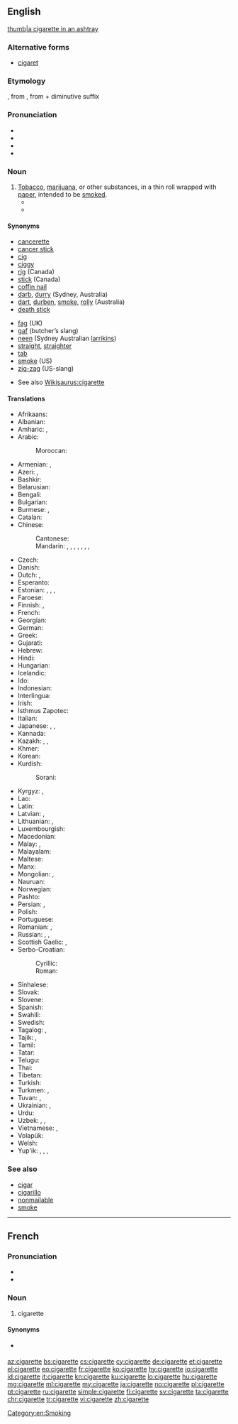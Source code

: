 ==English==

[[image:Papierosa 1 ubt 0069.jpeg|thumb|a cigarette in an ashtray]]

===Alternative forms===
* [[cigaret]] {{qualifier|US spelling, sometimes}}

===Etymology===
{{borrowing|fr|lang=en}} {{term|cigarette|lang=fr}}, from {{term|cigare|lang=fr}}, from {{etyl|es|en}} {{term|cigarro|lang=es}} + diminutive suffix {{term|-ette|lang=fr}}

===Pronunciation===
* {{audio|en-us-cigarette.ogg|Audio (US)|lang=en}}
* {{audio|En-uk-cigarette.ogg|Audio (UK)|lang=en}}
* {{IPA|/sɪ.ɡə.rɛt/|lang=en}}
* {{rhymes|ɛt|lang=en}}

===Noun===
{{en-noun}}

# [[tobacco|Tobacco]], [[marijuana]], or other substances, in a thin roll wrapped with [[paper]], intended to be [[smoke]]d.
#* {{quote-book|year=1898|author={{w|Winston Churchill (novelist)|Winston Churchill}}
|title={{w|The Celebrity}}|chapter=4
|passage=No matter how early I came down, I would find him on the veranda, smoking '''cigarettes''', or otherwise his man would be there with a message to say that his master would shortly join me if I would kindly wait.}}
#* {{quote-book|year=1956|author={{w|Delano Ames}}|title=Crime out of Mind|chapter=7|url=http://openlibrary.org/works/OL5915292W|passage=He rose to light my '''cigarette''', then sank back into his wicker chair contentedly.  The tea was weak, but not cold, thanks to the hot-plate.}}

====Synonyms====
{{top2}}
* [[cancerette]]
* [[cancer stick]]
* [[cig]]
* [[ciggy]]
* [[rig]] (Canada)
* [[stick]] (Canada)
* [[coffin nail]]
* [[darb]], [[durry]] (Sydney, Australia)
* [[dart]], [[durben]], [[smoke]], [[rolly]] (Australia)
* [[death stick]]
{{mid2}}
* [[fag]] (UK)
* [[gaf]] (butcher’s slang)
* [[neen]] (Sydney Australian [[larrikins]])
* [[straight#Noun|straight]], [[straighter#Noun|straighter]]
* [[tab]]
* [[smoke]] (US) <!--(UK)?-->
* [[zig-zag]] (US-slang)
{{bottom}}
* See also [[Wikisaurus:cigarette]]

====Translations====
{{trans-top|cigarette}}
* Afrikaans: {{t|af|sigaret}}
* Albanian: {{t+|sq|cigare|f}}
* Amharic: {{t|am|ሲጃራ|tr=sijara|sc=Ethi}}, {{t|am|ሲጋራ|tr=sigara|sc=Ethi}}
* Arabic: {{t|ar|سيجارة|f|tr=sijāra, sigāra|sc=Arab}}
*: Moroccan: {{t|ary|ݣرو|tr=garro|sc=Arab}}
* Armenian: {{t|hy|ծխախոտ|sc=Armn}}, {{t|hy|սիգարետ|sc=Armn}}
* Azeri: {{t|az|papiros}}, {{t|az|siqaret}}
* Bashkir: {{t|ba|тәмәке|tr=tämäke|sc=Cyrl}}
* Belarusian: {{t|be|цыгарэта|f|tr=cyharéta|sc=Cyrl}}
* Bengali: {{t|bn|সিগারেট|tr=sigareţ|sc=Beng}}
* Bulgarian: {{t+|bg|цигара|f|tr=cigára|sc=Cyrl}}
* Burmese: {{t+|my|စီးကရက်|tr=si: ka̱re'|sc=Mymr}}, {{t|my|စီးကလိပ်|tr=si: ka̱ lei|sc=Mymr}}
* Catalan: {{t|ca|cigarret|m}}
* Chinese:
*: Cantonese: {{t|yue|煙仔|tr=yeen chai|sc=Hani}}
*: Mandarin: {{t|cmn|香煙|sc=Hani}}, {{t+|cmn|香烟|tr=xiāngyān|sc=Hani}}, {{t|cmn|紙煙|sc=Hani}}, {{t+|cmn|纸烟|tr=zhǐyān|sc=Hani}}, {{t|cmn|捲煙|sc=Hani}}, {{t+|cmn|卷烟|tr=juǎnyān|sc=Hani}}, {{t+|cmn|煙|sc=Hani}}, {{t+|cmn|烟|tr=yān|sc=Hani}} <!-- 烟 can also be used on its own, e.g.: 他给我一支烟 (by user atitarev)-->
* Czech: {{t+|cs|cigareta|f}}
* Danish: {{t+|da|cigaret|c}}
* Dutch: {{t+|nl|sigaret|m|f}}, {{t|nl|saffiaantje}}
* Esperanto: {{t|eo|cigaredo}}
* Estonian: {{t|et|sigaret}}, {{t|et|suits}}, {{t|et|sigarett}}, {{t|et|pabeross}}
* Faroese: {{t|fo|sigarett|f}}
* Finnish: {{t+|fi|savuke}}, {{t+|fi|tupakka}}
* French: {{t+|fr|cigarette|f}}
* Georgian: {{t|ka|პაპიროსი|sc=Geor}}
* German: {{t+|de|Zigarette|f}}
* Greek: {{t+|el|τσιγάρο|n|tr=tsigáro|sc=Grek}}
* Gujarati: {{t|gu|સિગારેટ|tr=sigāreṭ|sc=Gujr}}
* Hebrew: {{t+|he|סיגריה|f|tr=sigárya|sc=Hebr}}
* Hindi: {{t|hi|सिगरेट|m|f|tr=sigreṭ|sc=Deva}}
* Hungarian: {{t+|hu|cigaretta}}
* Icelandic: {{t+|is|sígaretta|f}}
* Ido: {{t+|io|sigareto}}
* Indonesian: {{t+|id|rokok}}
* Interlingua: {{t|ia|cigaretta}}
* Irish: {{t+|ga|toitín|m}}
* Isthmus Zapotec: {{t|zai|gueza}}
* Italian: {{t+|it|sigaretta|f}}
* Japanese: {{t|ja|タバコ|tr=tabako}}, {{t+|ja|煙草|tr=たばこ, tabako}}, {{t|ja|紙巻き煙草|tr=かみまきたばこ, kamimaki tabako}}
* Kannada: {{t|kn|ಸಿಗರೆಟ್|tr=sigareṭ|sc=Knda}}
* Kazakh: {{t+|kk|темекі|tr=temeki|sc=Cyrl}}, {{t|kk|сигарета|tr=sigareta|sc=Cyrl}}, {{t|kk|мүштіксіз темекі|tr=müştiksiz temeki|sc=Cyrl}}
* Khmer: {{t+|km|បារី|tr=baray|sc=Khmr}}
* Korean: {{t+|ko|담배|tr=dambae|sc=Hang}}
* Kurdish:
*: Sorani: {{t|ckb|جگه‌ره‌|sc=ku-Arab}}
{{trans-mid}}
* Kyrgyz: {{t+|ky|тамеки|tr=tameki|sc=Cyrl}}, {{t|ky|сигарет|tr=sigaret|sc=Cyrl}}
* Lao: {{t+|lo|ຢາສູບ|tr=yāsūp|sc=Laoo}}
* Latin: {{t|la|sigarellum|n}}
* Latvian: {{t|lv|cigarete|f}}, {{t|lv|papiross|m}}
* Lithuanian: {{t|lt|cigaretė|f}}, {{t|lt|papirosas|m}}
* Luxembourgish: {{t|lb|Zigarett|f}}
* Macedonian: {{t|mk|цигара|f|tr=cígara|sc=Cyrl}}
* Malay: {{t|ms|rokok}}, {{t|ms|sigaret}}
* Malayalam: {{t|ml|സിഗരട്ട്|tr=sigaraṭṭ|sc=Mlym}}
* Maltese: {{t|mt|sigaretti}}
* Manx: {{t|gv|tudjeen|m}}
* Mongolian: {{t|mn|тамхи|tr=tamhi|sc=Cyrl}}, {{t|mn|янжуур|sc=Cyrl}}
* Nauruan: {{t|na|tebeke}}
* Norwegian: {{t+|no|sigarett|m}}
* Pashto: {{t|ps|سګرېټ|m|tr=segréṭ|sc=ps-Arab}}
* Persian: {{t+|fa|سیگارت|tr=sigâret|sc=fa-Arab}}, {{t+|fa|سیگار|tr=sigâr|sc=fa-Arab}}
* Polish: {{t+|pl|papieros|m}}
* Portuguese: {{t+|pt|cigarro|m}}
* Romanian: {{t+|ro|țigară|f}}, {{t+|ro|țigaretă|f}}
* Russian: {{t+|ru|сигарета|f|tr=sigaréta|sc=Cyrl}}, {{t+|ru|папироса|f|tr=papirósa|sc=Cyrl}}, {{t+|ru|сига́рка|f|sc=Cyrl}}
* Scottish Gaelic: {{t|gd|toitean|m}}, {{t|gd|toiteag|f}}
* Serbo-Croatian:
*: Cyrillic: {{t|sh|цигарета|f|sc=Cyrl}}
*: Roman: {{t+|sh|cigareta|f}}
* Sinhalese: {{t|si|සිගරෙට්ටුව|tr=sigaraṭṭuva|sc=Sinh}}
* Slovak: {{t|sk|cigareta|f}}
* Slovene: {{t+|sl|cigareta|f}}
* Spanish: {{t+|es|cigarrillo|m}}
* Swahili: {{t+|sw|sigara}}
* Swedish: {{t+|sv|cigarett|c}}
* Tagalog: {{t|tl|sigarilyo}}, {{t|tl|yusi}}
* Tajik: {{t|tg|сигарета|tr=sigareta|sc=Cyrl}}, {{t|tg|тамоку|tr=tamoku|sc=Cyrl}}
* Tamil: {{t|ta|சிகரெட்|tr=cikareṭ|sc=Taml}}
* Tatar: {{t+|tt|тәмәке|tr=tämäke|sc=Cyrl}}
* Telugu: {{t|te|సిగరెట్టు|tr=sigareṭṭu|sc=Telu}}
* Thai: {{t|th|ยาสูบ|tr=yās̄ūb|sc=Thai}}
* Tibetan: {{t|bo|ཤོག་དྲིལ་དུ་བ།|sc=Tibt|tr=shog dril du ba}}
* Turkish: {{t+|tr|sigara}}
* Turkmen: {{t|tk|çilim}}, {{t|tk|papiros}}
* Tuvan: {{t|tyv|таакпы|tr=taakpy}}, {{t|tyv|папирос|tr=papiros}}
* Ukrainian: {{t|uk|сигарета|f|tr=syharéta|sc=Cyrl}}, {{t|uk|цигарка|f|tr=cyhárka|sc=Cyrl}}
* Urdu: {{t|ur|سگریٹ|m|f|tr=sigreṭ|sc=ur-Arab}}
* Uzbek: {{t|uz|sigareta}}, {{t|uz|tutun}}, {{t|uz|sigaret}}
* Vietnamese: {{t|vi|điếu thuốc lá}}, {{t+|vi|thuốc lá}}
* Volapük: {{t+|vo|zigarül}}
* Welsh: {{t+|cy|sigarét|f}}
* Yup'ik: {{t|esu|kuingiq}}, {{t|esu|melugkaq}}, {{t|esu|puyurtaq}}, {{t|esu|sapeq}}
{{trans-bottom}}

===See also===
* [[cigar]]
* [[cigarillo]]
* [[nonmailable]]
* [[smoke]]

[[Category:en:Smoking]]

----

==French==

===Pronunciation===
* {{audio|Fr-cigarette.ogg|audio|lang=fr}}
* {{IPA|lang=fr|/si.ɡa.ʁɛt/}}

===Noun===
{{fr-noun|f}}

# cigarette

====Synonyms====
* {{l|fr|clope}} {{qualifier|colloquial}}

[[az:cigarette]]
[[bs:cigarette]]
[[cs:cigarette]]
[[cy:cigarette]]
[[de:cigarette]]
[[et:cigarette]]
[[el:cigarette]]
[[eo:cigarette]]
[[fr:cigarette]]
[[ko:cigarette]]
[[hy:cigarette]]
[[io:cigarette]]
[[id:cigarette]]
[[it:cigarette]]
[[kn:cigarette]]
[[ku:cigarette]]
[[lo:cigarette]]
[[hu:cigarette]]
[[mg:cigarette]]
[[ml:cigarette]]
[[my:cigarette]]
[[ja:cigarette]]
[[no:cigarette]]
[[pl:cigarette]]
[[pt:cigarette]]
[[ru:cigarette]]
[[simple:cigarette]]
[[fi:cigarette]]
[[sv:cigarette]]
[[ta:cigarette]]
[[chr:cigarette]]
[[tr:cigarette]]
[[vi:cigarette]]
[[zh:cigarette]]